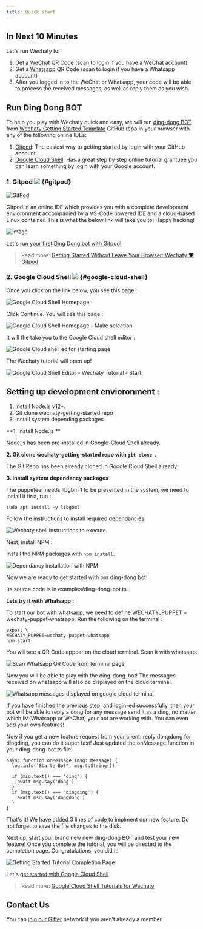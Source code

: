```yaml
---
title: Quick start
---
```


<!-- Pushes a curious reader through the first few minutes of use. -->

## In Next 10 Minutes

Let's run Wechaty to:

1. Get a [WeChat](https://web.wechat.com/) QR Code (scan to login if you have a WeChat account)
1. Get a [Whatsapp](https://web.whatsapp.com/) QR Code (scan to login if you have a Whatsapp account)
1. After you logged in to the WeChat or Whatsapp, your code will be able to process the received messages, as well as reply them as you wish.

## Run Ding Dong BOT

To help you play with Wechaty quick and easy, we will run [ding-dong BOT](https://github.com/wechaty/wechaty-getting-started/blob/master/examples/ding-dong-bot.ts) from [Wechaty Getting Started Template](https://github.com/wechaty/wechaty-getting-started) GitHub repo in your browser with any of the following online IDEs:

1. [Gitpod](#gitpod): The easiest way to getting started by login with your GitHub account.
1. [Google Cloud Shell](#google-cloud-shell): Has a great step by step online tutorial grantuee you can learn something by login with your Google account.

### 1. Gitpod [![][gitpod_img]][gitpod_link] {#gitpod}

[gitpod_img]: https://img.shields.io/badge/Gitpod-Ready--to--Code-blue?logo=gitpod
[gitpod_link]: https://gitpod.io/#https://github.com/wechaty/wechaty-getting-started

![GitPod](../../static/img/docs/getting-started/gitpod.png)

Gitpod in an online IDE which provides you with a complete development envioronment accompanied by a VS-Code powered IDE and a cloud-based Linux container. This is what the below link will take you to! Happy hacking!

![image](../../static/img/docs/getting-started/gitpod_2.png)

Let's [run your first Ding Dong bot with Gitpod!][gitpod_link]

> Read more: [Getting Started Without Leave Your Browser: Wechaty ❤️ Gitpod](https://wechaty.js.org/2021/02/06/wechaty-getting-started-without-leave-your-browser/)

### 2. Google Cloud Shell [![][shell_img]][shell_link] {#google-cloud-shell}

<!-- https://gstatic.com/cloudssh/images/open-btn.svg -->
[shell_img]: https://img.shields.io/badge/%F0%9F%92%BB%20Google%20Cloud%20Shell-%3C%2F%3E-blue
[shell_link]: https://ssh.cloud.google.com/cloudshell/editor?cloudshell_git_repo=https%3A%2F%2Fgithub.com%2Fwechaty%2Fwechaty-getting-started&cloudshell_open_in_editor=examples/ding-dong-bot.ts&cloudshell_workspace=.&cloudshell_tutorial=examples/tutorials/google-cloud-shell-tutorial.md

Once you click on the link below, you see this page :

![Google Cloud Shell Homepage](../../static/img/docs/getting-started/google-cloud-shell-homepage.png)

Click Continue. You will see this page :

![Google Cloud Shell Homepage - Make selection](../../static/img/docs/getting-started/google-cloud-shell-homepage-selection.png)

It will the take you to the Google Cloud shell editor :

![Google Cloud shell editor starting page](../../static/img/docs/getting-started/google-cloud-shell-editor-starting.png)

The Wechaty tutorial will open up!

![Google Cloud Shell Editor - Wechaty Tutorial - Start](../../static/img/docs/getting-started/google-cloud-shell-editor-wechaty-tutorial-start-page.png)

## Setting up development envioronment :

1. Install Node.js v12+.
2. Git clone wechaty-getting-started repo
3. Install system depending packages

**1. Install Node.js **

Node.js has been pre-installed in Google-Cloud Shell already.

**2. Git clone wechaty-getting-started repo with ``git clone ``.**

The Git Repo has been already cloned in Google Cloud Shell already.

**3. Install system dependancy packages**

The puppeteer needs libgbm 1 to be presented in the system, we need to install it first, run :

```sudo apt install -y libgbml ```

Follow the instructions to install required dependancies.  

![Wechaty shell instructions to execute](../../static/img/docs/getting-started/cloud-execution-instructions.png)

Next, install NPM :

Install the NPM packages with ```npm install```.

![Dependancy installation with NPM](../../static/img/docs/getting-started/cloud-npm-installation.png)

Now we are ready to get started with our ding-dong bot!

Its source code is in examples/ding-dong-bot.ts.

**Lets try it with Whatsapp :**

To start our bot with whatsapp, we need to define WECHATY_PUPPET = wechaty-puppet-whatsapp. Run the following on the terminal :

```
export \
WECHATY_PUPPET=wechaty-puppet-whatsapp
npm start
```

You will see a QR Code appear on the cloud terminal. Scan it with whatsapp.

![Scan Whatsapp QR Code from terminal page](../../static/img/docs/getting-started/cloud-scan-QR-whatsapp.png)

Now you will be able to play with the ding-dong-bot! The messages received on whatsapp will also be displayed on the cloud terminal.

![Whatsapp messages displayed on google cloud terminal](../../static/img/docs/getting-started-terminal-messages.png)

If you have finished the previous step, and login-ed successfully, then your bot will be able to reply a dong for any message send it as a ding, no matter which IM(Whatsapp or WeChat) your bot are working with. You can even add your own features!

Now if you get a new feature request from your client: reply dongdong for dingding, you can do it super fast! Just updated the onMessage function in your ding-dong-bot.ts file!

```
async function onMessage (msg: Message) {
  log.info('StarterBot', msg.toString())

  if (msg.text() === 'ding') {
    await msg.say('dong')
  }
  if (msg.text() === 'dingding') {
    await msg.say('dongdong')
  }
}
```

That's it! We have added 3 lines of code to implment our new feature. Do not forget to save the file changes to the disk.

Next up, start your brand new new ding-dong BOT and test your new feature! Once you complete the tutorial, you will be directed to the completion page. Congratulations, you did it!

![Getting Started Tutorial Completion Page](../../static/img/docs/getting-started/getting-started-tutorial-completion.png)

Let's [get started with Google Cloud Shell][shell_link]

> Read more: [Google Cloud Shell Tutorials for Wechaty](https://wechaty.js.org/2021/02/20/google-cloud-shell-tutorials/)

## Contact Us

You can [join our Gitter](https://gitter.im/wechaty/wechaty) network if you aren’t already a member.
